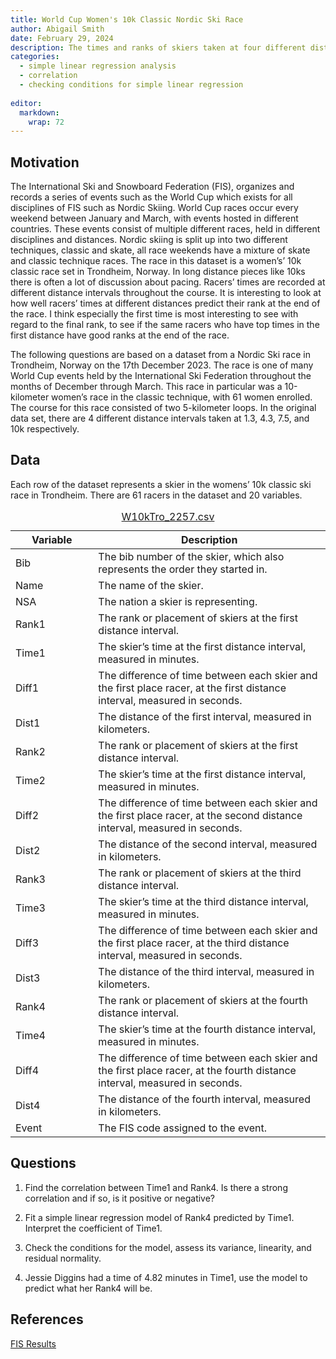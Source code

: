 ```yaml
---
title: World Cup Women's 10k Classic Nordic Ski Race
author: Abigail Smith
date: February 29, 2024
description: The times and ranks of skiers taken at four different distance points (1.3, 4.3, 7.5, and 10k) in a 10k classic race in Trondheim, Norway.
categories:
  - simple linear regression analysis
  - correlation
  - checking conditions for simple linear regression
  
editor: 
  markdown: 
    wrap: 72
---
```

## Motivation

The International Ski and Snowboard Federation (FIS), organizes and records a series of events such as the World Cup which exists for all disciplines of FIS such as Nordic Skiing. World Cup races occur every weekend between January and March, with events hosted in different countries. These events consist of multiple different races, held in different disciplines and distances. Nordic skiing is split up into two different techniques, classic and skate, all race weekends have a mixture of skate and classic technique races. The race in this dataset is a women’s' 10k classic race set in Trondheim, Norway. In long distance pieces like 10ks there is often a lot of discussion about pacing. Racers' times are recorded at different distance intervals throughout the course. It is interesting to look at how well racers' times at different distances predict their rank at the end of the race. I think especially the first time is most interesting to see with regard to the final rank, to see if the same racers who have top times in the first distance have good ranks at the end of the race. 

The following questions are based on a dataset from a Nordic Ski race in Trondheim, Norway on the 17th December 2023. The race is one of many World Cup events held by the International Ski Federation throughout the months of December through March. This race in particular was a 10-kilometer women’s race in the classic technique, with 61 women enrolled. The course for this race consisted of two 5-kilometer loops. In the original data set, there are 4 different distance intervals taken at 1.3, 4.3, 7.5, and 10k respectively. 


## Data

Each row of the dataset represents a skier in the womens' 10k classic
ski race in Trondheim. There are 61 racers in the dataset and 20 variables.

| Variable | Description                                                                                                                |
|-------------------|-----------------------------------------------------|
| Bib      | The bib number of the skier, which also represents the order they started in.                                              |
| Name     | The name of the skier.                                                                                                     |
| NSA      | The nation a skier is representing.                                                                                        |
| Rank1    | The rank or placement of skiers at the first distance interval.                                                            |
| Time1    | The skier's time at the first distance interval, measured in minutes.                                                      |
| Diff1    | The difference of time between each skier and the first place racer, at the first distance interval, measured in seconds.  |
| Dist1    | The distance of the first interval, measured in kilometers.                                                                |
| Rank2    | The rank or placement of skiers at the first distance interval.                                                            |
| Time2    | The skier's time at the first distance interval, measured in minutes.                                                      |
| Diff2    | The difference of time between each skier and the first place racer, at the second distance interval, measured in seconds. |
| Dist2    | The distance of the second interval, measured in kilometers.                                                               |
| Rank3    | The rank or placement of skiers at the third distance interval.                                                            |
| Time3    | The skier's time at the third distance interval, measured in minutes.                                                      |
| Diff3    | The difference of time between each skier and the first place racer, at the third distance interval, measured in seconds.  |
| Dist3    | The distance of the third interval, measured in kilometers.                                                                |
| Rank4    | The rank or placement of skiers at the fourth distance interval.                                                           |
| Time4    | The skier's time at the fourth distance interval, measured in minutes.                                                     |
| Diff4    | The difference of time between each skier and the first place racer, at the fourth distance interval, measured in seconds. |
| Dist4    | The distance of the fourth interval, measured in kilometers.                                                               |
| Event    | The FIS code assigned to the event.                                                                                        |

: [W10kTro_2257.csv](W10kTro_2257.csv)


## Questions

1.	Find the correlation between Time1 and Rank4. Is there a strong correlation and if so, is it positive or negative?

2.	Fit a simple linear regression model of Rank4 predicted by Time1. Interpret the coefficient of Time1.

3.	Check the conditions for the model, assess its variance, linearity, and residual normality.

4.	Jessie Diggins had a time of 4.82 minutes in Time1, use the model to predict what her Rank4 will be.  

## References

[FIS Results](https://live.fis-ski.com/cc-2257/results-pda.htm){target="_blank"}

